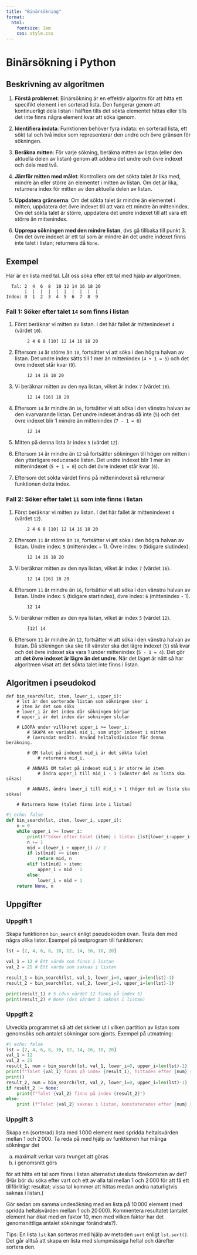 ---
title: "Binärsökning"
format:
  html:
    fontsize: 1em
    css: style.css
---

# Binärsökning i Python

## Beskrivning av algoritmen

1. **Förstå problemet**: Binärsökning är en effektiv algoritm för att hitta ett
specifikt element i en sorterad lista. Den fungerar genom att kontinuerligt
dela listan i hälften tills det sökta elementet hittas eller tills det inte
finns några element kvar att söka igenom.

2. **Identifiera indata**: Funktionen behöver fyra indata: en sorterad lista,
ett sökt tal och två index som representerar den undre och övre gränsen för
sökningen.

3. **Beräkna mitten**: För varje sökning, beräkna mitten av listan (eller den
aktuella delen av listan) genom att addera det undre och övre indexet och dela
med två.

4. **Jämför mitten med målet**: Kontrollera om det sökta talet är lika med,
mindre än eller större än elementet i mitten av listan. Om det är lika,
returnera index för mitten av den aktuella delen av listan.

5. **Uppdatera gränserna**: Om det sökta talet är mindre än elementet i mitten,
uppdatera det övre indexet till att vara ett mindre än mittenindex. Om det sökta
talet är större, uppdatera det undre indexet till att vara ett större än
mittenindex.

6. **Upprepa sökningen med den mindre listan**, dvs gå tillbaka till punkt 3.
Om det övre indexet är ett tal som är mindre än det undre indexet finns inte
talet i listan; returnera då `None`.


## Exempel

Här är en lista med tal. Låt oss söka efter ett tal med hjälp av algoritmen.

```
  Tal: 2  4  6  8  10 12 14 16 18 20
       |  |  |  |  |  |  |  |  |  |
Index: 0  1  2  3  4  5  6  7  8  9
```

### Fall 1: Söker efter talet `14` som finns i listan

1. Först beräknar vi mitten av listan. I det här fallet är mittenindexet `4`
(värdet `10`).

```
        2 4 6 8 [10] 12 14 16 18 20
```

2. Eftersom `14` är större än `10`, fortsätter vi att söka i den högra halvan av listan. Det undre index sätts till 1 mer än mittenindex (`4 + 1 = 5`) och det
övre indexet står kvar (`9`).

```
        12 14 16 18 20
```

3. Vi beräknar mitten av den nya listan, vilket är index `7` (värdet `16`).

```
        12 14 [16] 18 20
```

4. Eftersom `14` är mindre än `16`, fortsätter vi att söka i den vänstra halvan
av den kvarvarande listan. Det undre indexet ändras då inte (`5`) och det övre
indexet blir 1 mindre än mittenindex (`7 - 1 = 6`)

```
        12 14
```

5. Mitten på denna lista är index `5` (värdet `12`).

6. Eftersom `14` är mindre än `12` så fortsätter sökningen till höger om mitten
i den ytterligare reducerade listan. Det undre indexet blir 1 mer än
mittenindexet (`5 + 1 = 6`) och det övre indexet står kvar (`6`).

7.  Eftersom det sökta värdet finns på mittenindexet så returnerar funktionen
detta index.

### Fall 2: Söker efter talet `11` som inte finns i listan

1. Först beräknar vi mitten av listan. I det här fallet är mittenindexet `4`
(värdet `12`).

```
        2 4 6 8 [10] 12 14 16 18 20
```

2. Eftersom `11` är större än `10`, fortsätter vi att söka i den högra halvan
av listan. Undre index: `5` (mittenindex + 1). Övre index: `9` (tidigare
slutindex).

```
        12 14 16 18 20
```

3. Vi beräknar mitten av den nya listan, vilket är index `7` (värdet `16`).

```
        12 14 [16] 18 20
```

4. Eftersom `11` är mindre än `16`, fortsätter vi att söka i den vänstra halvan
av listan. Undre index: `5` (tidigare startindex), övre index: `6`
(mittenindex - 1).

```
        12 14
```

5. Vi beräknar mitten av den nya listan, vilket är index `5` (värdet `12`).

```
        [12] 14
```

6. Eftersom `11` är mindre än `12`, fortsätter vi att söka i den vänstra halvan
av listan. Då sökningen ska ske till vänster ska det lägre indexet (`5`) stå
kvar och det övre indexet ska vara 1 under mittenindex (`5 - 1 = 4`). Det gör
att **det övre indexet är lägre än det undre**. När det läget är nått så har
algoritmen visat att det sökta talet inte finns i listan.

## Algoritmen i pseudokod

```
def bin_search(lst, item, lower_i, upper_i):
    # lst är den sorterade listan som sökningen sker i
    # item är det som söks
    # lower_i är det index där sökningen börjar
    # upper_i är det index där sökningen slutar
    
    # LOOPA under villkoret upper_i >= lower_i:
        # SKAPA en variabel mid_i, som utgör indexet i mitten
        # (avrundat nedåt). Använd heltalsdivision för denna beräkning.

        # OM talet på indexet mid_i är det sökta talet
            # returnera mid_i.
        
        # ANNARS OM talet på indexet mid_i är större än item
            # ändra upper_i till mid_i - 1 (vänster del av lista ska sökas)
        
        # ANNARS, ändra lower_i till mid_i + 1 (höger del av lista ska sökas)
    
    # Returnera None (talet finns inte i listan)
```


```{python}
#| echo: false
def bin_search(lst, item, lower_i, upper_i):
    n = 0
    while upper_i >= lower_i:
        print(f"Söker efter talet {item} i listan {lst[lower_i:upper_i+1]}")
        n += 1
        mid = (lower_i + upper_i) // 2
        if lst[mid] == item:
            return mid, n
        elif lst[mid] > item:
            upper_i = mid - 1
        else:
            lower_i = mid + 1
    return None, n

```

## Uppgifter

### Uppgift 1

Skapa funktionen `bin_search` enligt pseudokoden ovan. Testa den med några olika
listor. Exempel på testprogram till funktionen:

```python
lst = [2, 4, 6, 8, 10, 12, 14, 16, 18, 20]

val_1 = 12 # Ett värde som finns i listan
val_2 = 25 # Ett värde som saknas i listan

result_1 = bin_search(lst, val_1, lower_i=0, upper_i=len(lst)-1)
result_2 = bin_search(lst, val_2, lower_i=0, upper_i=len(lst)-1)

print(result_1) # 5 (dvs värdet 12 finns på index 5)
print(result_2) # None (dvs värdet 5 saknas i listan)
```


### Uppgift 2

Utveckla programmet så att det skriver ut i vilken partition av listan som
genomsöks och antalet sökningar som gjorts. Exempel på utmatning:

```{python}
#| echo: false
lst = [2, 4, 6, 8, 10, 12, 14, 16, 18, 20]
val_1 = 12
val_2 = 25
result_1, num = bin_search(lst, val_1, lower_i=0, upper_i=len(lst)-1)
print(f"Talet {val_1} finns på index {result_1}, hittades efter {num} sökningar")
print()
result_2, num = bin_search(lst, val_2, lower_i=0, upper_i=len(lst)-1)
if result_2 != None:
    print(f"Talet {val_2} finns på index {result_2}")
else:
    print (f"Talet {val_2} saknas i listan, konstaterades efter {num} sökningar")
```


### Uppgift 3

Skapa en (sorterad) lista med $1\,000$ element med spridda heltalsvärden mellan
$1$ och $2\,000$. Ta reda på med hjälp av funktionen hur många sökningar det

a. maximalt verkar vara tvunget att göras
b. i genomsnitt görs

för att hitta ett tal som finns i listan alternativt utesluta förekomsten av
det? (Här bör du söka efter vart och ett av alla tal mellan $1$ och $2\,000$
för att få ett tillförlitligt resultat; vissa tal kommer att hittas medan andra
naturligtvis saknas i listan.)

Gör sedan om samma undesökning med en lista på $10\,000$ element (med spridda
heltalsvärden mellan 1 och $20\,000$). Kommentera resultatet (antalet element
har ökat med en faktor 10, men med vilken faktor har det genomsnittliga antalet
sökningar förändrats?).

Tips: En lista `lst` kan sorteras med hjälp av metoden `sort` enligt
`lst.sort()`. Det går alltså att skapa en lista med slumpmässiga heltal och
därefter sortera den. 
